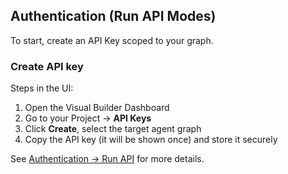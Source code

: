 ## Authentication (Run API Modes)

To start, create an API Key scoped to your graph.

### Create API key

Steps in the UI:
1. Open the Visual Builder Dashboard
2. Go to your Project → **API Keys**
3. Click **Create**, select the target agent graph
4. Copy the API key (it will be shown once) and store it securely

See [Authentication → Run API](/api-reference/authentication/run-api) for more details.